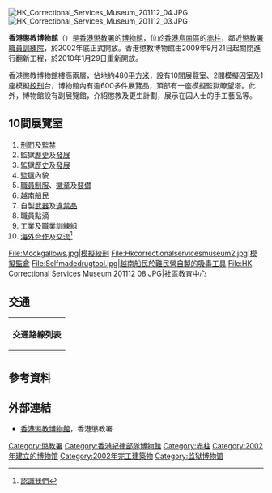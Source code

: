 {{primarysources}}
{{coord|22|12|58.67|N|114|13|4.89|E|type:landmark|display=title}}
{{Infobox Museum
 |name          = 香港懲教博物館<br/>Hong Kong Correctional Services Museum
 |image         = HK Correctional Services Museum 201112 10.JPG  
 |imagesize     = 300
 |caption       = 香港懲教博物館外觀
 |map_type      = 
 |map_caption   = 
 |latitude      = 
 |longitude     = 
 |established   = 2002年
 |dissolved     = 
 |location      = [[香港|香港]][[南區_(香港)|南區]][[赤柱|赤柱]][[東頭灣道|東頭灣道]]45號
 |type          = [[懲教|懲教]][[博物館|博物館]]
 |visitors      = 
 |director      = 
 |curator       = 
 |publictransit = 
 |website       = [http://www.csd.gov.hk/emuseum/ http://www.csd.gov.hk/emuseum/]
}}
[[File:HK_Correctional_Services_Museum_201112_04.JPG|thumb]]
[[File:HK_Correctional_Services_Museum_201112_03.JPG|thumb]]

'''香港懲教博物館'''（{{lang-en|'''Hong Kong Correctional Services Museum'''}}）是[[香港懲教署|香港懲教署]]的[[博物館|博物館]]，位於[[香港島|香港島]][[南區_(香港)|南區]]的[[赤柱|赤柱]]，鄰近[[懲教署職員訓練院|懲教署職員訓練院]]，於2002年底正式開放。香港懲教博物館由2009年9月21日起關閉進行翻新工程，於2010年1月29日重新開放。

香港懲教博物館樓高兩層，佔地約480[[平方米|平方米]]，設有10間展覽室、2間模擬囚室及1座模擬[[絞刑|絞刑]]台，博物館內有逾600多件展覽品，頂部有一座模擬監獄瞭望塔。此外，博物館設有副展覽館，介紹懲教及更生計劃，展示在囚人士的手工藝品等。

==10間展覽室==
#[[刑罰|刑罰]]及[[監禁|監禁]]
#監獄[[歷史|歷史]]及[[發展|發展]]
#監獄[[歷史|歷史]]及[[發展|發展]]
#[[監獄|監獄]]內貌
#[[職員|職員]][[制服|制服]]、[[徽章|徽章]]及[[裝備|裝備]]
#[[越南船民|越南船民]]
#自製[[武器|武器]]及[[違禁品|違禁品]]
#職員點滴
#工業及職業訓練組
#[[海外|海外]][[合作|合作]]及[[交流|交流]]<ref>[http://www.csd.gov.hk/emuseum/aboutus_tc.html 認識我們]</ref>

<gallery>
File:Mockgallows.jpg|模擬絞刑
File:Hkcorrectionalservicesmuseum2.jpg|模擬監倉
File:Selfmadedrugtool.jpg|越南船民於難民營自製的吸毒工具
File:HK Correctional Services Museum 201112 08.JPG|社區教育中心
</gallery>

==交通==
{| class="mw-collapsible mw-collapsed wikitable" style="background:white; margin: 0 auto; width: auto;" 
! 交通路線列表
|-
|
{{港島巴士簡單列表|6|6X|14|63|73|260|314}}{{過海隧道巴士簡單列表|973}}{{港島專線小巴簡單列表|40|52}}
|}

==參考資料==
{{reflist}}

==外部連結==
*[http://www.csd.gov.hk/emuseum/aboutus_tc.html 香港懲教博物館]，香港懲教署

{{香港博物館}}
[[Category:懲教署|Category:懲教署]]
[[Category:香港紀律部隊博物館|Category:香港紀律部隊博物館]]
[[Category:赤柱|Category:赤柱]]
[[Category:2002年建立的博物馆|Category:2002年建立的博物馆]]
[[Category:2002年完工建築物|Category:2002年完工建築物]]
[[Category:监狱博物馆|Category:监狱博物馆]]
